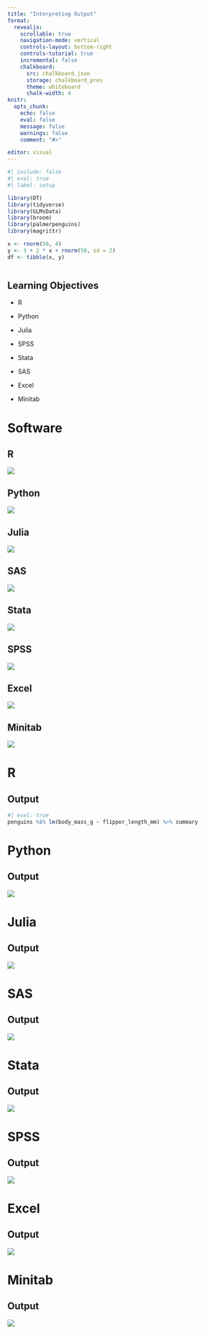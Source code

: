 ```yaml
---
title: "Interpreting Output"
format:
  revealjs:
    scrollable: true
    navigation-mode: vertical
    controls-layout: bottom-right
    controls-tutorial: true
    incremental: false 
    chalkboard:
      src: chalkboard.json
      storage: chalkboard_pres
      theme: whiteboard
      chalk-width: 4
knitr:
  opts_chunk: 
    echo: false
    eval: false
    message: false
    warnings: false
    comment: "#>" 

editor: visual
---
```


```r
#| include: false
#| eval: true
#| label: setup

library(DT)
library(tidyverse)
library(GLMsData)
library(broom)
library(palmerpenguins)
library(magrittr)

x <- rnorm(50, 4)
y <- 3 + 2 * x + rnorm(50, sd = 2)
df <- tibble(x, y)



```

## Learning Objectives

-   R

-   Python

-   Julia

-   SPSS

-   Stata

-   SAS

-   Excel

-   Minitab

# Software

## R

![](https://upload.wikimedia.org/wikipedia/commons/thumb/1/1b/R_logo.svg/2560px-R_logo.svg.png){fig-align="center"}

## Python

![](https://www.python.org/static/community_logos/python-logo-master-v3-TM.png){fig-align="center"}

## Julia

![](https://upload.wikimedia.org/wikipedia/commons/thumb/1/1f/Julia_Programming_Language_Logo.svg/1200px-Julia_Programming_Language_Logo.svg.png){fig-align="center"}

## SAS

![](https://upload.wikimedia.org/wikipedia/commons/thumb/1/10/SAS_logo_horiz.svg/640px-SAS_logo_horiz.svg.png){fig-align="center"}

## Stata

![](https://upload.wikimedia.org/wikipedia/commons/7/79/Stata_logo_med_blue.png){fig-align="center"}

## SPSS

![](https://upload.wikimedia.org/wikipedia/commons/thumb/e/ea/SPSS_logo.svg/2048px-SPSS_logo.svg.png){fig-align="center"}

## Excel

![](https://upload.wikimedia.org/wikipedia/commons/thumb/7/73/Microsoft_Excel_2013-2019_logo.svg/2170px-Microsoft_Excel_2013-2019_logo.svg.png){fig-align="center"}

## Minitab

![](https://upload.wikimedia.org/wikipedia/commons/thumb/d/d2/Minitab_Logo.svg/1024px-Minitab_Logo.svg.png){fig-align="center"}

# R

## Output

```r
#| eval: true
penguins %$% lm(body_mass_g ~ flipper_length_mm) %>% summary
```

# Python

## Output

![](https://www.w3schools.com/datascience/img_lr_table.png){fig-align="center"}

# Julia

## Output

![](https://miro.medium.com/v2/resize:fit:1400/1*lL4kxWQKwz7AuqrRSNrV3Q.jpeg){fig-align="center"}

# SAS

## Output

![](https://www.statology.org/wp-content/uploads/2021/12/simpleSAS2.jpg){fig-align="center"}

# Stata

## Output

![](https://statistics.laerd.com/stata-tutorials/img/lr/output-linear-regression.png){fig-align="center"}

# SPSS

## Output

![](https://i.stack.imgur.com/RLwzv.png){fig-align="center"}

# Excel

## Output

![](https://www.statology.org/wp-content/uploads/2020/03/multipleRegExcel4.png){fig-align="center"}

# Minitab

## Output

![](https://lsc.studysixsigma.com/wp-content/uploads/sites/6/2016/04/689.png){fig-align="center"}
